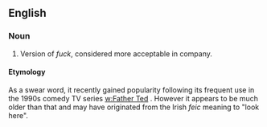 ==English==
===Noun===
#Version of ''fuck'', considered more acceptable in company.

====Etymology====
As a swear word, it recently gained popularity following its frequent use in the 1990s comedy TV series [[w:Father Ted]] .  However it appears to be much older than that and may have originated from the Irish ''feic'' meaning to "look here".